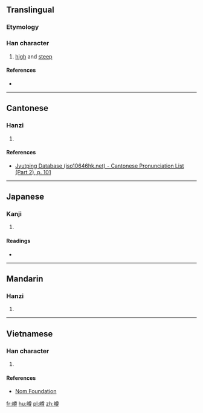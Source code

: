 ==Translingual==

===Etymology===
{{Han compound|山|尊|c1=s|t1=mountain|c2=p|ls=psc}}

===Han character===
{{Han char|rn=46|rad=山|as=12|sn=15|four=28746|canj=UTWI|ids=⿰山尊}}

# [[high]] and [[steep]]

====References====
* {{Han ref|kx=0320.070|dkj=08487|dj=0620.110|hdz=10798.150|uh=5D9F|ud=23967|bh=E564|bd=58724}}

----

==Cantonese==

===Hanzi===
{{yue-hanzi|jyut=[[zeon1]]|y=jeun1}}

# {{defn|lang=yue|sort=山12}}

====References====
* [http://www.iso10646hk.net/jp/document/download.jsp Jyutping Database (iso10646hk.net) - Cantonese Pronunciation List (Part 2), p. 101]

----

==Japanese==

===Kanji===
{{ja-kanji|grade=|rs=山12}}

# {{defn|lang=ja|sort=山12}}

====Readings====
* {{ja-readings|on=[[そん]] (son), [[しゅん]] (shun)|kun=[[そばだつ]] (sobadatsu)}}

----

==Mandarin==

===Hanzi===
{{cmn-hanzi|pin=[[zūn]] ([[zun1]])|wg=tsun<sup>1</sup>}}

# {{defn|lang=cmn|sort=山12}}

----

==Vietnamese==

===Han character===
{{vi-readings|rs=山12|hanviet=chon}}

# {{defn|lang=vi|sort=山12}}

====References====
* [http://nomfoundation.org/common/nom_details.php?codepoint=5d9f Nom Foundation]

[[fr:嶟]]
[[hu:嶟]]
[[pl:嶟]]
[[zh:嶟]]